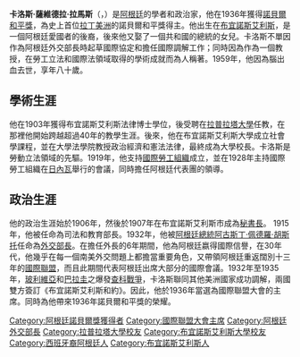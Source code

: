 {{Infobox officeholder
| name       = 卡洛斯·薩維德拉·拉馬斯<br>Carlos Saavedra Lamas
| image      = Carlos_Saavedra_Lamas.jpg
| office     = 阿根廷外交部長
| term_start = 1932年2月20日
| term_end   = 1938年2月20日
| predecessor= Adolfo Bioy Domecq
| successor  = José María Cantilo
| birth_date = {{birth date|1878|11|1|mf=y}}
| birth_place= {{ARG}}[[布宜諾斯艾利斯|布宜諾斯艾利斯]]
| death_date = {{death date and age|1959|5|5|1878|11|1|mf=y}}
| death_place= 阿根廷布宜諾斯艾利斯
| occupation = 政治家，大學教授
| awards     = 1936年[[諾貝爾和平獎|諾貝爾和平獎]]<br>[[法國榮譽軍團勳章|法國榮譽軍團勳章]]
}}
'''卡洛斯·薩維德拉·拉馬斯'''（{{lang-es|'''Carlos Saavedra Lamas '''}}，{{bd|1878年|11月1日|1959年|5月5日|}}）{{nobel icon}}是[[阿根廷|阿根廷]]的學者和政治家，他在1936年獲得[[諾貝爾和平獎|諾貝爾和平獎]]，為史上首位[[拉丁美洲|拉丁美洲]]的諾貝爾和平獎得主。他出生在[[布宜諾斯艾利斯|布宜諾斯艾利斯]]，是一個阿根廷愛國者的後裔，後來他又娶了一個共和國的總統的女兒。卡洛斯不單因作為阿根廷外交部長時起草國際協定和擔任國際調解工作；同時因為作為一個教授，在勞工立法和國際法領域取得的學術成就而為人稱著。1959年，他因為腦出血去世，享年八十歲。
==學術生涯==
他在1903年獲得布宜諾斯艾利斯法律博士學位，後受聘在[[拉普拉塔大學|拉普拉塔大學]]任教，在那裡他開始跨越超過40年的教學生涯。後來，他在布宜諾斯艾利斯大學成立社會學課程，並在大學法學院教授政治經濟和憲法法律，最終成為大學校長。卡洛斯是勞動立法領域的先驅。1919年，他支持[[國際勞工組織|國際勞工組織]]成立，並在1928年主持國際勞工組織在[[日內瓦|日內瓦]]舉行的會議，同時擔任阿根廷代表團的領導。
==政治生涯==
他的政治生涯始於1906年，然後於1907年在布宜諾斯艾利斯市成為[[秘書長|秘書長]]。 1915年，他被任命為司法和教育部長。1932年，他被[[阿根廷總統|阿根廷總統]][[阿古斯丁·佩德羅·胡斯托|阿古斯丁·佩德羅·胡斯托]]任命為[[外交部長|外交部長]]。在擔任外長的6年期間，他為阿根廷嬴得國際信譽，在30年代，他幾乎在每一個南美外交問題上都擔當重要角色，又帶領阿根廷重返闊別十三年的[[國際聯盟|國際聯盟]]，而且此期間代表阿根廷出席大部分的國際會議。1932年至1935年，[[玻利維亞|玻利維亞]]和[[巴拉圭|巴拉圭]]之爆發[[查科戰爭|查科戰爭]]，卡洛斯聯同其他美洲國家成功調解，兩國雙方簽訂《布宜諾斯艾利斯和約》。因此，他於1936年當選為國際聯盟大會的主席。同時為他帶來1936年諾貝爾和平獎的榮耀。


{{諾貝爾和平獎獲得者 (1926年－1950年)}}
{{Authority control}}
{{DEFAULTSORT:Saavedra Lamas, Carlos}}
[[Category:阿根廷諾貝爾獎獲得者|Category:阿根廷諾貝爾獎獲得者]]
[[Category:國際聯盟大會主席|Category:國際聯盟大會主席]]
[[Category:阿根廷外交部長|Category:阿根廷外交部長]]
[[Category:拉普拉塔大學校友|Category:拉普拉塔大學校友]]
[[Category:布宜諾斯艾利斯大學校友|Category:布宜諾斯艾利斯大學校友]]
[[Category:西班牙裔阿根廷人|Category:西班牙裔阿根廷人]]
[[Category:布宜諾斯艾利斯人|Category:布宜諾斯艾利斯人]]